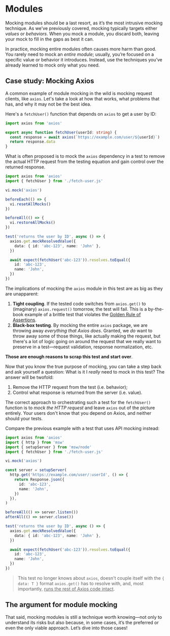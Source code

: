 # Modules

<EpicVideo url="https://www.epicweb.dev/workshops/mocking-techniques-in-vitest/modules/intro-to-modules" />

Mocking modules should be a last resort, as it’s the most intrusive mocking technique. As we've previously covered, mocking typically targets either _values_ or _behaviors_. When you mock a module, you discard both, leaving your mock to fill in the gaps as best it can.

In practice, mocking entire modules often causes more harm than good. You rarely need to mock an _entire module_; usually, you’re focused on a specific value or behavior it introduces. Instead, use the techniques you’ve already learned to mock only what you need.

## Case study: Mocking Axios

A common example of module mocking in the wild is mocking request clients, like `axios`. Let's take a look at how that works, what problems that has, and why it may not be the best idea.

Here's a `fetchUser()` function that depends on `axios` to get a user by ID:

```ts filename=fetch-user.ts
import axios from 'axios'

export async function fetchUser(userId: string) {
  const response = await axios(`https://example.com/user/${userId}`)
  return response.data
}
```

What is often proposed is to mock the `axios` dependency in a test to remove the actual HTTP request from the testing equation and gain control over the returned response.

```ts filename=fetch-user.test.ts highlight=4,15-17
import axios from 'axios'
import { fetchUser } from './fetch-user.js'

vi.mock('axios')

beforeEach(() => {
  vi.resetAllMocks()
})

beforeAll(() => {
  vi.restoreAllMocks()
})

test('returns the user by ID', async () => {
  axios.get.mockResolvedValue({
    data: { id: 'abc-123', name: 'John' },
  })

  await expect(fetchUser('abc-123')).resolves.toEqual({
    id: 'abc-123',
    name: 'John',
  })
})
```

The implications of mocking the `axios` module in this test are as big as they are unapparent:

1. **Tight coupling**. If the tested code switches from `axios.get()` to (imaginary) `axios.request()` tomorrow, the test will fail. This is a by-the-book example of a brittle test that violates the [Golden Rule of Assertions](https://www.epicweb.dev/the-golden-rule-of-assertions).
1. **Black-box testing**. By mocking the entire `axios` package, we are throwing away _everything that Axios does_. Granted, we _do_ want to throw away some of those things, like actually making the request, but there's a lot of logic going on around the request that we really want to preserve in a test—request validation, response normalization, etc.

**Those are enough reasons to scrap this test and start over**.

Now that you know the true purpose of mocking, you can take a step back and ask yourself a question: What is it I _really_ need to mock in this test? The answer will be twofold:

1. Remove the HTTP request from the test (i.e. behavior);
1. Control what response is returned from the server (i.e. value).

The correct approach to orchestrating such a test for the `fetchUser()` function is to _mock the HTTP request_ and leave `axios` out of the picture entirely. Your users don't know that you depend on Axios, and neither should your tests.

Compare the previous example with a test that uses API mocking instead:

```ts filename=fetch-user.test.ts add=2-3,8-15 remove=1,6,21-23
import axios from 'axios'
import { http } from 'msw'
import { setupServer } from 'msw/node'
import { fetchUser } from './fetch-user.js'

vi.mock('axios')

const server = setupServer(
  http.get('https://example.com/user/:userId', () => {
    return Response.json({
      id: 'abc-123',
      name: 'John',
    })
  }),
)

beforeAll(() => server.listen())
afterAll(() => server.close())

test('returns the user by ID', async () => {
  axios.get.mockResolvedValue({
    data: { id: 'abc-123', name: 'John' },
  })

  await expect(fetchUser('abc-123')).resolves.toEqual({
    id: 'abc-123',
    name: 'John',
  })
})
```

> This test no longer knows about `axios`, doesn't couple itself with the `{ data: T }` format `axios.get()` has to resolve with, and, most importantly, <u>runs the rest of Axios code intact</u>.

## The argument for module mocking

That said, mocking modules is still a technique worth knowing—not only to understand its risks but also because, in some cases, it’s the preferred or even the only viable approach. Let’s dive into those cases!
